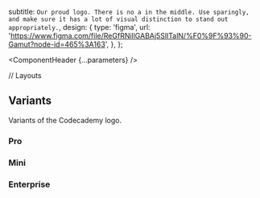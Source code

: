 


  subtitle: `Our proud logo. There is no a in the middle. Use sparingly, and make sure it has a lot of visual distinction to stand out appropriately.`,
  design: {
    type: 'figma',
    url: 'https://www.figma.com/file/ReGfRNillGABAj5SlITalN/%F0%9F%93%90-Gamut?node-id=465%3A163',
  },
};

<Meta of={LogoStories} />

<ComponentHeader {...parameters} />

<Canvas withSource="open">
  <Story of={LogoStories.Default} />
</Canvas>

<Controls />

// Layouts

## Variants

Variants of the Codecademy logo.

### Pro

<Canvas of={LogoStories.Pro} />

### Mini

<Canvas of={LogoStories.Mini} />

### Enterprise

<Canvas of={LogoStories.Enterprise} />
